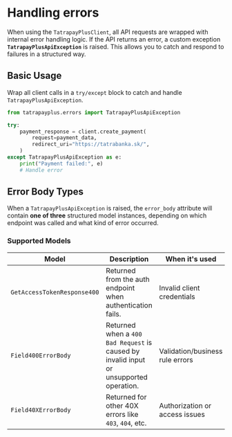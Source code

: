 
# Handling errors

When using the `TatrapayPlusClient`, all API requests are wrapped with internal error handling logic. If the API returns an error, a custom exception **`TatrapayPlusApiException`** is raised. This allows you to catch and respond to failures in a structured way.

## Basic Usage

Wrap all client calls in a `try/except` block to catch and handle `TatrapayPlusApiException`.

```python
from tatrapayplus.errors import TatrapayPlusApiException

try:
    payment_response = client.create_payment(
        request=payment_data,
        redirect_uri="https://tatrabanka.sk/",
    )
except TatrapayPlusApiException as e:
    print("Payment failed:", e)
    # Handle error
```
## Error Body Types

When a `TatrapayPlusApiException` is raised, the `error_body` attribute will contain **one of three** structured model instances, depending on which endpoint was called and what kind of error occurred.

### Supported Models

| Model                      | Description                                     | When it's used                    |
|---------------------------|-------------------------------------------------|-----------------------------------|
| `GetAccessTokenResponse400` | Returned from the auth endpoint when authentication fails. | Invalid client credentials        |
| `Field400ErrorBody`         | Returned when a `400 Bad Request` is caused by invalid input or unsupported operation. | Validation/business rule errors   |
| `Field40XErrorBody`         | Returned for other 40X errors like `403`, `404`, etc.           | Authorization or access issues    |
